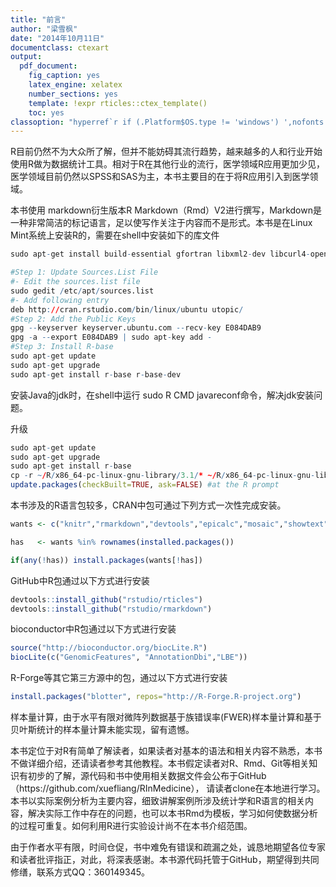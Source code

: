 ```yaml
---
title: "前言"
author: "梁雪枫"
date: "2014年10月11日"
documentclass: ctexart
output:
  pdf_document:
    fig_caption: yes
    latex_engine: xelatex
    number_sections: yes
    template: !expr rticles::ctex_template()
    toc: yes
classoption: "hyperref`r if (.Platform$OS.type != 'windows') ',nofonts'`"
---
```

R目前仍然不为大众所了解，但并不能妨碍其流行趋势，越来越多的人和行业开始使用R做为数据统计工具。相对于R在其他行业的流行，医学领域R应用更加少见，医学领域目前仍然以SPSS和SAS为主，本书主要目的在于将R应用引入到医学领域。

本书使用 markdown衍生版本R Markdown（Rmd）V2进行撰写，Markdown是一种非常简洁的标记语言，足以使写作关注于内容而不是形式。本书是在Linux Mint系统上安装R的，需要在shell中安装如下的库文件

```r
sudo apt-get install build-essential gfortran libxml2-dev libcurl4-openssl-dev libfreetype6-dev libbz2-dev liblapack-dev  libpcre++-dev liblzma-dev r-cran-rcpp r-cran-rjava openjdk-7-* libgmp3-dev libmysql++-dev libmpfr-dev libgdal1-dev libproj-dev 

#Step 1: Update Sources.List File
#- Edit the sources.list file
sudo gedit /etc/apt/sources.list
#- Add following entry
deb http://cran.rstudio.com/bin/linux/ubuntu utopic/
#Step 2: Add the Public Keys
gpg --keyserver keyserver.ubuntu.com --recv-key E084DAB9
gpg -a --export E084DAB9 | sudo apt-key add -
#Step 3: Install R-base
sudo apt-get update
sudo apt-get upgrade
sudo apt-get install r-base r-base-dev
```
安装Java的jdk时，在shell中运行 sudo R CMD javareconf命令，解决jdk安装问题。

升级
```r
sudo apt-get update
sudo apt-get upgrade
sudo apt-get install r-base
cp -r ~/R/x86_64-pc-linux-gnu-library/3.1/* ~/R/x86_64-pc-linux-gnu-library/3.2 # at the shell prompt
update.packages(checkBuilt=TRUE, ask=FALSE) #at the R prompt 
```


本书涉及的R语言包较多，CRAN中包可通过下列方式一次性完成安装。
```r
wants <- c("knitr","rmarkdown","devtools","epicalc","mosaic","showtext","pander","PerformanceAnalytics","fitdistrplus","CircStats","MASS","mixtools","boot","TrialSize","vcd","ggplot2","pspearman","gvlma","car","lmtest","leaps","plyr","bootstrap","elrm","rms","Deducer","bestglm","survival","robust","mlogit", "nnet","VGAM","ordinal","Sample.Size","phia","mvtnorm","pscl","mosaic","XML","pipeR","Rcmdr","rgl","HH","DescTools","multcomp","effects","sandwich","qcc")

has   <- wants %in% rownames(installed.packages())

if(any(!has)) install.packages(wants[!has])
```
GitHub中R包通过以下方式进行安装
```r
devtools::install_github("rstudio/rticles")
devtools::install_github("rstudio/rmarkdown")
```
bioconductor中R包通过以下方式进行安装
```r
source("http://bioconductor.org/biocLite.R")
biocLite(c("GenomicFeatures", "AnnotationDbi","LBE"))
```
R-Forge等其它第三方源中的包，通过以下方式进行安装
```r
install.packages("blotter", repos="http://R-Forge.R-project.org")
```


样本量计算，由于水平有限对微阵列数据基于族错误率(FWER)样本量计算和基于贝叶斯统计的样本量计算未能实现，留有遗憾。

本书定位于对R有简单了解读者，如果读者对基本的语法和相关内容不熟悉，本书不做详细介绍，还请读者参考其他教程。本书假定读者对R、Rmd、Git等相关知识有初步的了解，源代码和书中使用相关数据文件会公布于GitHub（https://github.com/xuefliang/RInMedicine）， 请读者clone在本地进行学习。本书以实际案例分析为主要内容，细致讲解案例所涉及统计学和R语言的相关内容，解决实际工作中存在的问题，也可以本书Rmd为模板，学习如何使数据分析的过程可重复。如何利用R进行实验设计尚不在本书介绍范围。

由于作者水平有限，时间仓促，书中难免有错误和疏漏之处，诚恳地期望各位专家和读者批评指正，对此，将深表感谢。本书源代码托管于GitHub，期望得到共同修缮，联系方式QQ：360149345。